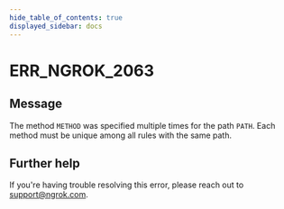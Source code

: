 ```yaml
---
hide_table_of_contents: true
displayed_sidebar: docs
---
```



# ERR_NGROK_2063

## Message

The method `METHOD` was specified multiple times for the path `PATH`. Each method must be unique among all rules with the same path.

<ErrorDetails error="err_ngrok_2063" />

## Further help

If you're having trouble resolving this error, please reach out to [support@ngrok.com](mailto:support@ngrok.com?subject=Help%20with%20ERR_NGROK_2063).
